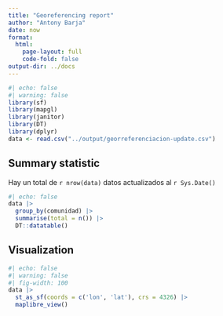 ```yaml
---
title: "Georeferencing report"
author: "Antony Barja"
date: now
format: 
  html:
    page-layout: full
    code-fold: false
output-dir: ../docs
---
```


```r
#| echo: false
#| warning: false
library(sf)
library(mapgl)
library(janitor)
library(DT)
library(dplyr)
data <- read.csv("../output/georreferenciacion-update.csv")
```

## Summary statistic
Hay un total de `r nrow(data)` datos actualizados al `r Sys.Date()`

```r
#| echo: false
data |> 
  group_by(comunidad) |> 
  summarise(total = n()) |> 
  DT::datatable()
```


## Visualization 
```r
#| echo: false
#| warning: false
#| fig-width: 100
data |> 
  st_as_sf(coords = c('lon', 'lat'), crs = 4326) |>
  maplibre_view()  
```